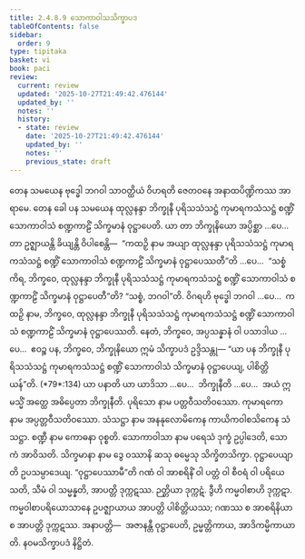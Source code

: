 ```yaml
---
title: 2.4.8.9 သောကာဝါသသိက္ခာပဒ
tableOfContents: false
sidebar:
  order: 9
type: tipitaka
basket: vi
book: paci
review:
  current: review
  updated: '2025-10-27T21:49:42.476144'
  updated_by: ''
  notes: ''
  history:
  - state: review
    date: '2025-10-27T21:49:42.476144'
    updated_by: ''
    notes: ''
    previous_state: draft
---
```



<ReviewStatus review={frontmatter.review} showDetails={true} />

<HypothesisAnnotation frontmatter={frontmatter} />

<DynamicBreadcrumb />

<Division number="1158" book="paci" e="ch" v="2" p="445">

<Paragraph number="3384" book="paci">
တေန သမယေန ဗုဒ္ဓေါ ဘဂဝါ သာဝတ္ထိယံ ဝိဟရတိ ဇေတဝနေ အနာထပိဏ္ဍိကဿ အာရာမေ. တေန ခေါ ပန သမယေန ထုလ္လနန္ဒာ ဘိက္ခုနီ ပုရိသသံသဋ္ဌံ ကုမာရကသံသဋ္ဌံ စဏ္ဍိံ သောကာဝါသံ စဏ္ဍကာဠိံ သိက္ခမာနံ ဝုဋ္ဌာပေတိ.
</Paragraph>

<Paragraph number="3385" book="paci">
ယာ တာ ဘိက္ခုနိယော အပ္ပိစ္ဆာ …ပေ…  တာ ဥဇ္ဈာယန္တိ ခိယျန္တိ ဝိပါစေန္တိ—  “ကထဉှိ နာမ အယျာ ထုလ္လနန္ဒာ ပုရိသသံသဋ္ဌံ ကုမာရကသံသဋ္ဌံ စဏ္ဍိံ သောကာဝါသံ စဏ္ဍကာဠိံ သိက္ခမာနံ ဝုဋ္ဌာပေဿတီ”တိ …ပေ…  “သစ္စံ ကိရ, ဘိက္ခဝေ, ထုလ္လနန္ဒာ ဘိက္ခုနီ ပုရိသသံသဋ္ဌံ ကုမာရကသံသဋ္ဌံ စဏ္ဍိံ သောကာဝါသံ စဏ္ဍကာဠိံ သိက္ခမာနံ ဝုဋ္ဌာပေတီ”တိ? “သစ္စံ, ဘဂဝါ”တိ. ဝိဂရဟိ ဗုဒ္ဓေါ ဘဂဝါ …ပေ…  ကထဉှိ နာမ, ဘိက္ခဝေ, ထုလ္လနန္ဒာ ဘိက္ခုနီ ပုရိသသံသဋ္ဌံ ကုမာရကသံသဋ္ဌံ စဏ္ဍိံ သောကာဝါသံ စဏ္ဍကာဠိံ သိက္ခမာနံ ဝုဋ္ဌာပေဿတိ. နေတံ, ဘိက္ခဝေ, အပ္ပသန္နာနံ ဝါ ပသာဒါယ …ပေ…  ဧဝဉ္စ ပန, ဘိက္ခဝေ, ဘိက္ခုနိယော ဣမံ သိက္ခာပဒံ ဥဒ္ဒိသန္တု—
</Paragraph>

</Division>
<Division number="1159" book="paci" e="ch" v="2" p="446">

<Paragraph number="3386" book="paci">
<Emphasis>“ယာ ပန ဘိက္ခုနီ ပုရိသသံသဋ္ဌံ ကုမာရကသံသဋ္ဌံ စဏ္ဍိံ သောကာဝါသံ သိက္ခမာနံ ဝုဋ္ဌာပေယျ, ပါစိတ္တိယန်”</Emphasis>တိ. (*79*:<Emphasis>134</Emphasis>)
</Paragraph>

</Division>
<Division number="1160" book="paci" e="ch" v="2" p="446">

<Paragraph number="3387" book="paci">
<Emphasis>ယာ ပနာ</Emphasis>တိ ယာ ယာဒိသာ …ပေ…  <Emphasis>ဘိက္ခုနီ</Emphasis>တိ …ပေ…  အယံ ဣမသ္မိံ အတ္ထေ အဓိပ္ပေတာ ဘိက္ခုနီတိ.
</Paragraph>

<Paragraph number="3388" book="paci">
<Emphasis>ပုရိသော</Emphasis> နာမ ပတ္တဝီသတိဝဿော. <Emphasis>ကုမာရကော</Emphasis> နာမ အပ္ပတ္တဝီသတိဝဿော. <Emphasis>သံသဋ္ဌာ</Emphasis> နာမ အနနုလောမိကေန ကာယိကဝါစသိကေန သံသဋ္ဌာ. <Emphasis>စဏ္ဍီ</Emphasis> နာမ ကောဓနာ ဝုစ္စတိ.
</Paragraph>

<Paragraph number="3389" book="paci">
<Emphasis>သောကာဝါသာ</Emphasis> နာမ ပရေသံ ဒုက္ခံ ဥပ္ပါဒေတိ, သောကံ အာဝိသတိ. <Emphasis>သိက္ခမာနာ</Emphasis> နာမ ဒွေ ဝဿာနိ ဆသု ဓမ္မေသု သိက္ခိတသိက္ခာ. <Emphasis>ဝုဋ္ဌာပေယျာ</Emphasis>တိ ဥပသမ္ပာဒေယျ.
</Paragraph>

<Paragraph number="3390" book="paci">
“ဝုဋ္ဌာပေဿာမီ”တိ ဂဏံ ဝါ အာစရိနိံ ဝါ ပတ္တံ ဝါ စီဝရံ ဝါ ပရိယေသတိ, သီမံ ဝါ သမ္မန္နတိ, အာပတ္တိ ဒုက္ကဋဿ. ဉတ္တိယာ ဒုက္ကဋံ. ဒွီဟိ ကမ္မဝါစာဟိ ဒုက္ကဋာ. ကမ္မဝါစာပရိယောသာနေ ဥပဇ္ဈာယာယ အာပတ္တိ ပါစိတ္တိယဿ; ဂဏဿ စ အာစရိနိယာ စ အာပတ္တိ ဒုက္ကဋဿ.
</Paragraph>

</Division>
<Division number="1161" book="paci" e="ch" v="2" p="446">

<Paragraph number="3391" book="paci">
အနာပတ္တိ—  အဇာနန္တီ ဝုဋ္ဌာပေတိ, ဥမ္မတ္တိကာယ, အာဒိကမ္မိကာယာတိ.

</Paragraph>
</Division>

<Paragraph number="3392" type="center" book="paci">
နဝမသိက္ခာပဒံ နိဋ္ဌိတံ.
</Paragraph>